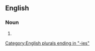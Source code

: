 ==English==

===Noun===
{{head|en|noun form}}

# {{plural of|en|abdominal cavity}}

[[Category:English plurals ending in "-ies"]]